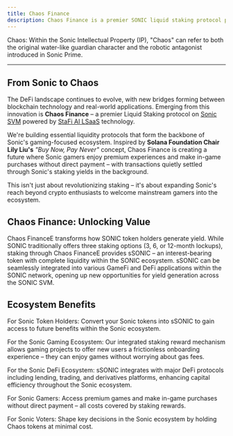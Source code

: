 ```yaml
---
title: Chaos Finance
description: Chaos Finance is a premier SONIC liquid staking protocol powered by StaFi AI LSaaS. 
---
```


Chaos: Within the Sonic Intellectual Property (IP), "Chaos" can refer to both the original water-like guardian character and the robotic antagonist introduced in Sonic Prime.

---

## From Sonic to Chaos

The DeFi landscape continues to evolve, with new bridges forming between blockchain technology and real-world applications. Emerging from this innovation is **Chaos Finance** – a premier Liquid Staking protocol on [Sonic SVM](https://www.sonic.game/) powered by [StaFi AI LSaaS](https://www.stafi.io/lsaas/) technology.

We're building essential liquidity protocols that form the backbone of Sonic's gaming-focused ecosystem. Inspired by **Solana Foundation Chair Lily Liu's** _"Buy Now, Pay Never"_ concept, Chaos Finance is creating a future where Sonic gamers enjoy premium experiences and make in-game purchases without direct payment – with transactions quietly settled through Sonic's staking yields in the background.

This isn't just about revolutionizing staking – it's about expanding Sonic's reach beyond crypto enthusiasts to welcome mainstream gamers into the ecosystem.

## Chaos Finance: Unlocking Value

Chaos FinanceE transforms how SONIC token holders generate yield. While SONIC traditionally offers three staking options (3, 6, or 12-month lockups), staking through Chaos FinanceE provides sSONIC – an interest-bearing token with complete liquidity within the SONIC ecosystem. sSONIC can be seamlessly integrated into various GameFi and DeFi applications within the SONIC network, opening up new opportunities for yield generation across the SONIC SVM.

## Ecosystem Benefits

For Sonic Token Holders: 
Convert your Sonic tokens into sSONIC to gain access to future benefits within the Sonic ecosystem.

For the Sonic Gaming Ecosystem: Our integrated staking reward mechanism allows gaming projects to offer new users a frictionless onboarding experience – they can enjoy games without worrying about gas fees.

For the Sonic DeFi Ecosystem: sSONIC integrates with major DeFi protocols including lending, trading, and derivatives platforms, enhancing capital efficiency throughout the Sonic ecosystem.

For Sonic Gamers: Access premium games and make in-game purchases without direct payment – all costs covered by staking rewards.

For Sonic Voters: Shape key decisions in the Sonic ecosystem by holding Chaos tokens at minimal cost.


